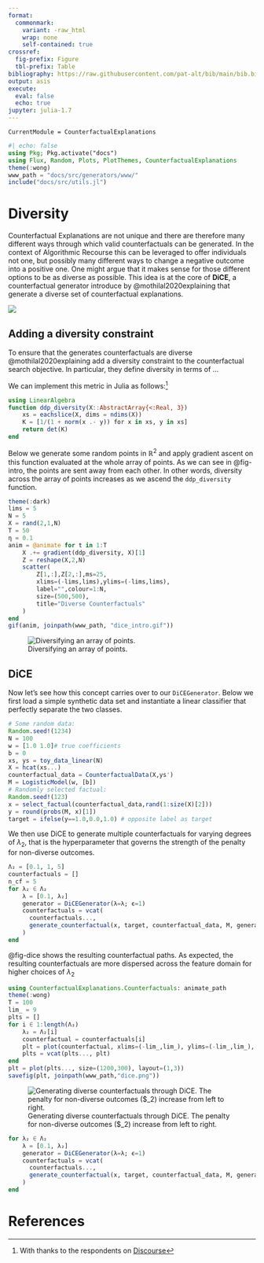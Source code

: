 ```yaml
---
format: 
  commonmark:
    variant: -raw_html
    wrap: none
    self-contained: true
crossref:
  fig-prefix: Figure
  tbl-prefix: Table
bibliography: https://raw.githubusercontent.com/pat-alt/bib/main/bib.bib
output: asis
execute: 
  eval: false
  echo: true
jupyter: julia-1.7
---
```


```@meta
CurrentModule = CounterfactualExplanations 
```

```julia
#| echo: false
using Pkg; Pkg.activate("docs")
using Flux, Random, Plots, PlotThemes, CounterfactualExplanations
theme(:wong)
www_path = "docs/src/generators/www/"
include("docs/src/utils.jl")
```

# Diversity

Counterfactual Explanations are not unique and there are therefore many different ways through which valid counterfactuals can be generated. In the context of Algorithmic Recourse this can be leveraged to offer individuals not one, but possibly many different ways to change a negative outcome into a positive one. One might argue that it makes sense for those different options to be as diverse as possible. This idea is at the core of **DiCE**, a counterfactual generator introduce by @mothilal2020explaining that generate a diverse set of counterfactual explanations.

![](https://discourse.julialang.org/t/getting-around-zygote-mutating-array-issue/83907/2)

## Adding a diversity constraint

To ensure that the generates counterfactuals are diverse @mothilal2020explaining add a diversity constraint to the counterfactual search objective. In particular, they define diversity in terms of ...

We can implement this metric in Julia as follows:^[With thanks to the respondents on [Discourse](https://discourse.julialang.org/t/getting-around-zygote-mutating-array-issue/83907/2.png)]

```julia
using LinearAlgebra
function ddp_diversity(X::AbstractArray{<:Real, 3})
    xs = eachslice(X, dims = ndims(X))
    K = [1/(1 + norm(x .- y)) for x in xs, y in xs]
    return det(K)
end
```

Below we generate some random points in $\mathbb{R}^2$ and apply gradient ascent on this function evaluated at the whole array of points. As we can see in @fig-intro, the points are sent away from each other. In other words, diversity across the array of points increases as we ascend the `ddp_diversity` function. 

```julia
theme(:dark)
lims = 5
N = 5
X = rand(2,1,N)
T = 50
η = 0.1
anim = @animate for t in 1:T
    X .+= gradient(ddp_diversity, X)[1]
    Z = reshape(X,2,N)
    scatter(
        Z[1,:],Z[2,:],ms=25, 
        xlims=(-lims,lims),ylims=(-lims,lims),
        label="",colour=1:N,
        size=(500,500),
        title="Diverse Counterfactuals"
    )
end
gif(anim, joinpath(www_path, "dice_intro.gif"))
```

![Diversifying an array of points.](../www/dice_intro.gif){#fig-intro}

## DiCE 

Now let's see how this concept carries over to our `DiCEGenerator`. Below we first load a simple synthetic data set and instantiate a linear classifier that perfectly separate the two classes. 

```julia
# Some random data:
Random.seed!(1234)
N = 100
w = [1.0 1.0]# true coefficients
b = 0
xs, ys = toy_data_linear(N)
X = hcat(xs...)
counterfactual_data = CounterfactualData(X,ys')
M = LogisticModel(w, [b])
# Randomly selected factual:
Random.seed!(123)
x = select_factual(counterfactual_data,rand(1:size(X)[2]))
y = round(probs(M, x)[1])
target = ifelse(y==1.0,0.0,1.0) # opposite label as target
```

We then use DiCE to generate multiple counterfactuals for varying degrees of $\lambda_2$, that is the hyperparameter that governs the strength of the penalty for non-diverse outcomes.

```julia
Λ₂ = [0.1, 1, 5]
counterfactuals = []
n_cf = 5
for λ₂ ∈ Λ₂  
    λ = [0.1, λ₂]
    generator = DiCEGenerator(λ=λ; ϵ=1)
    counterfactuals = vcat(
      counterfactuals...,
      generate_counterfactual(x, target, counterfactual_data, M, generator; num_counterfactuals=n_cf)
    )
end
```

@fig-dice shows the resulting counterfactual paths. As expected, the resulting counterfactuals are more dispersed across the feature domain for higher choices of $\lambda_2$

```julia
using CounterfactualExplanations.Counterfactuals: animate_path
theme(:wong)
T = 100
lim_ = 9
plts = []
for i ∈ 1:length(Λ₂)
    λ₂ = Λ₂[i]
    counterfactual = counterfactuals[i]  
    plt = plot(counterfactual, xlims=(-lim_,lim_), ylims=(-lim_,lim_), plot_up_to=T, title="λ₂=$(λ₂)")
    plts = vcat(plts..., plt)
end
plt = plot(plts..., size=(1200,300), layout=(1,3))
savefig(plt, joinpath(www_path,"dice.png"))
```

![Generating diverse counterfactuals through DiCE. The penalty for non-diverse outcomes ($\lambda_2) increase from left to right.](../www/dice.png){#fig-dice}

```julia
for λ₂ ∈ Λ₂  
    λ = [0.1, λ₂]
    generator = DiCEGenerator(λ=λ; ϵ=1)
    counterfactuals = vcat(
      counterfactuals...,
      generate_counterfactual(x, target, counterfactual_data, M, generator; num_counterfactuals=n_cf, convergence=:strict)
    )
end
```


# References

